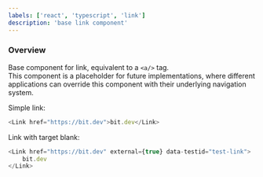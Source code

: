 ```yaml
---
labels: ['react', 'typescript', 'link']
description: 'base link component'
---
```



### Overview
Base component for link, equivalent to a `<a/>` tag.  
This component is a placeholder for future implementations, where different applications can override this component with their underlying navigation system.
<br />

Simple link:
```js live=true
<Link href="https://bit.dev">bit.dev</Link>
```

Link with target blank:
```js live=true
<Link href="https://bit.dev" external={true} data-testid="test-link">
	bit.dev
</Link>
```